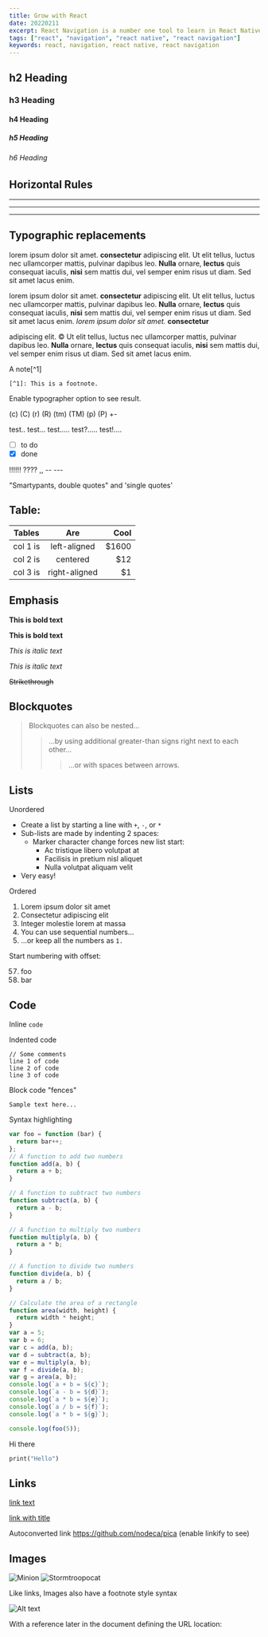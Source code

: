 ```yaml
---
title: Grow with React
date: 20220211
excerpt: React Navigation is a number one tool to learn in React Native. You would always use them; these are some of the best practices in using React Navigation
tags: ["react", "navigation", "react native", "react navigation"]
keywords: react, navigation, react native, react navigation
---
```


## h2 Heading
### h3 Heading
#### h4 Heading
##### h5 Heading
###### h6 Heading


## Horizontal Rules

___

---

***


## Typographic replacements

lorem ipsum dolor sit amet. **consectetur** adipiscing elit. Ut elit tellus, luctus nec ullamcorper mattis, pulvinar dapibus leo. **Nulla** ornare, **lectus** quis consequat iaculis, **nisi** sem mattis dui, vel semper enim risus ut diam. Sed sit amet lacus enim.

lorem ipsum dolor sit amet. **consectetur** adipiscing elit. Ut elit tellus, luctus nec ullamcorper mattis, pulvinar dapibus leo. **Nulla** ornare, **lectus** quis consequat iaculis, **nisi** sem mattis dui, vel semper enim risus ut diam. Sed sit amet lacus enim. _lorem ipsum dolor sit amet._ **consectetur** 



adipiscing elit. &copy; Ut elit tellus, luctus nec ullamcorper mattis, pulvinar dapibus leo. **Nulla** ornare, **lectus** quis consequat iaculis, **nisi** sem mattis dui, vel semper enim risus ut diam. Sed sit amet lacus enim.

A note[^1]
    
    [^1]: This is a footnote.

Enable typographer option to see result.

(c) (C) (r) (R) (tm) (TM) (p) (P) +-

test.. test... test..... test?..... test!....

* [ ] to do
* [x] done

!!!!!! ???? ,,  -- ---

"Smartypants, double quotes" and 'single quotes'

## Table:

| Tables   |      Are      |  Cool |
|----------|:-------------:|------:|
| col 1 is |  left-aligned | $1600 |
| col 2 is |    centered   |   $12 |
| col 3 is | right-aligned |    $1 |


## Emphasis

**This is bold text**

__This is bold text__

*This is italic text*

_This is italic text_

~~Strikethrough~~


## Blockquotes


> Blockquotes can also be nested...
>> ...by using additional greater-than signs right next to each other...
> > > ...or with spaces between arrows.


## Lists

Unordered

+ Create a list by starting a line with `+`, `-`, or `*`
+ Sub-lists are made by indenting 2 spaces:
  - Marker character change forces new list start:
    * Ac tristique libero volutpat at
    + Facilisis in pretium nisl aliquet
    - Nulla volutpat aliquam velit
+ Very easy!

Ordered

1. Lorem ipsum dolor sit amet
2. Consectetur adipiscing elit
3. Integer molestie lorem at massa
1. You can use sequential numbers...
1. ...or keep all the numbers as `1.`

Start numbering with offset:

57. foo
1. bar


## Code

Inline `code`

Indented code

    // Some comments
    line 1 of code
    line 2 of code
    line 3 of code


Block code "fences"

```
Sample text here...
```

Syntax highlighting

``` js
var foo = function (bar) {
  return bar++;
};
// A function to add two numbers
function add(a, b) {
  return a + b;
}

// A function to subtract two numbers
function subtract(a, b) {
  return a - b;
}

// A function to multiply two numbers
function multiply(a, b) {
  return a * b;
}

// A function to divide two numbers
function divide(a, b) {
  return a / b;
}

// Calculate the area of a rectangle
function area(width, height) {
  return width * height;
}
var a = 5;
var b = 6;
var c = add(a, b);
var d = subtract(a, b);
var e = multiply(a, b);
var f = divide(a, b);
var g = area(a, b);
console.log(`a + b = ${c}`);
console.log(`a - b = ${d}`);
console.log(`a * b = ${e}`);
console.log(`a / b = ${f}`);
console.log(`a * b = ${g}`);

console.log(foo(5));
```


Hi there



```Rust
print("Hello")
```

## Links

[link text](http://dev.nodeca.com)

[link with title](http://nodeca.github.io/pica/demo/ "title text!")

Autoconverted link https://github.com/nodeca/pica (enable linkify to see)


## Images

![Minion](https://octodex.github.com/images/minion.png)
![Stormtroopocat](https://octodex.github.com/images/stormtroopocat.jpg "The Stormtroopocat")

Like links, Images also have a footnote style syntax

![Alt text][id]

With a reference later in the document defining the URL location:

[id]: https://octodex.github.com/images/dojocat.jpg  "The Dojocat"
